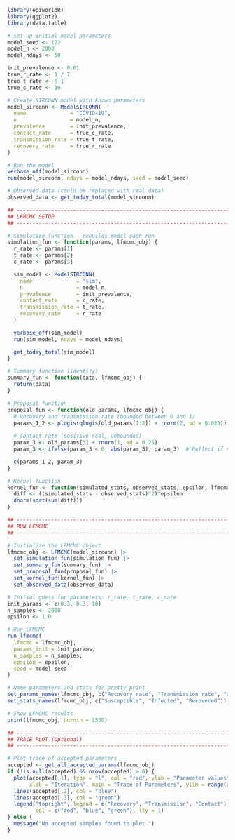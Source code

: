 

```r


library(epiworldR)
library(ggplot2)
library(data.table)


```


```r
# Set up initial model parameters
model_seed <- 122
model_n <- 2000
model_ndays <- 50

init_prevalence <- 0.01
true_r_rate <- 1 / 7
true_t_rate <- 0.1
true_c_rate <- 10

# Create SIRCONN model with known parameters
model_sirconn <- ModelSIRCONN(
  name              = "COVID-19",
  n                 = model_n,
  prevalence        = init_prevalence,
  contact_rate      = true_c_rate,
  transmission_rate = true_t_rate,
  recovery_rate     = true_r_rate
)

# Run the model
verbose_off(model_sirconn)
run(model_sirconn, ndays = model_ndays, seed = model_seed)
```


```r
# Observed data (could be replaced with real data)
observed_data <- get_today_total(model_sirconn)
```


```r
## --------------------------------------------------------------------
## LFMCMC SETUP
## --------------------------------------------------------------------

# Simulation function — rebuilds model each run
simulation_fun <- function(params, lfmcmc_obj) {
  r_rate <- params[1]
  t_rate <- params[2]
  c_rate <- params[3]

  sim_model <- ModelSIRCONN(
    name              = "sim",
    n                 = model_n,
    prevalence        = init_prevalence,
    contact_rate      = c_rate,
    transmission_rate = t_rate,
    recovery_rate     = r_rate
  )

  verbose_off(sim_model)
  run(sim_model, ndays = model_ndays)

  get_today_total(sim_model)
}
```


```r
# Summary function (identity)
summary_fun <- function(data, lfmcmc_obj) {
  return(data)
}

# Proposal function
proposal_fun <- function(old_params, lfmcmc_obj) {
  # Recovery and transmission rate (bounded between 0 and 1)
  params_1_2 <- plogis(qlogis(old_params[1:2]) + rnorm(2, sd = 0.025))
  
  # Contact rate (positive real, unbounded)
  param_3 <- old_params[3] + rnorm(1, sd = 0.25)
  param_3 <- ifelse(param_3 < 0, abs(param_3), param_3)  # Reflect if negative

  c(params_1_2, param_3)
}
```


```r
# Kernel function
kernel_fun <- function(simulated_stats, observed_stats, epsilon, lfmcmc_obj) {
  diff <- ((simulated_stats - observed_stats)^2)^epsilon
  dnorm(sqrt(sum(diff)))
}
```


```r
## --------------------------------------------------------------------
## RUN LFMCMC
## --------------------------------------------------------------------

# Initialize the LFMCMC object
lfmcmc_obj <- LFMCMC(model_sirconn) |>
  set_simulation_fun(simulation_fun) |>
  set_summary_fun(summary_fun) |>
  set_proposal_fun(proposal_fun) |>
  set_kernel_fun(kernel_fun) |>
  set_observed_data(observed_data)

# Initial guess for parameters: r_rate, t_rate, c_rate
init_params <- c(0.3, 0.3, 10)
n_samples <- 2000
epsilon <- 1.0
```


```r
# Run LFMCMC
run_lfmcmc(
  lfmcmc = lfmcmc_obj,
  params_init = init_params,
  n_samples = n_samples,
  epsilon = epsilon,
  seed = model_seed
)

# Name parameters and stats for pretty print
set_params_names(lfmcmc_obj, c("Recovery rate", "Transmission rate", "Contact rate"))
set_stats_names(lfmcmc_obj, c("Susceptible", "Infected", "Recovered"))
```


```r
# Show LFMCMC results
print(lfmcmc_obj, burnin = 1500)
```


```r
## --------------------------------------------------------------------
## TRACE PLOT (Optional)
## --------------------------------------------------------------------

# Plot trace of accepted parameters
accepted <- get_all_accepted_params(lfmcmc_obj)
if (!is.null(accepted) && nrow(accepted) > 0) {
  plot(accepted[,1], type = "l", col = "red", ylab = "Parameter values",
       xlab = "Iteration", main = "Trace of Parameters", ylim = range(accepted))
  lines(accepted[,2], col = "blue")
  lines(accepted[,3], col = "green")
  legend("topright", legend = c("Recovery", "Transmission", "Contact"),
         col = c("red", "blue", "green"), lty = 1)
} else {
  message("No accepted samples found to plot.")
}


```

